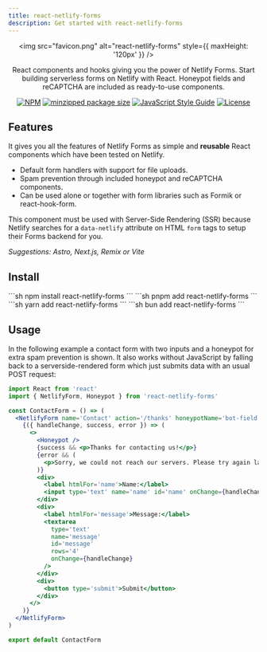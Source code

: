 ```yaml
---
title: react-netlify-forms
description: Get started with react-netlify-forms
---
```



<center>
  
<img src="favicon.png" alt="react-netlify-forms" style={{ maxHeight: '120px' }} />

React components and hooks giving you the power of Netlify Forms. Start building serverless forms on Netlify with React. Honeypot fields and reCAPTCHA are included as ready-to-use components.

[![NPM](https://flat.badgen.net/npm/v/react-netlify-forms)](https://www.npmjs.com/package/react-netlify-forms)
[![minzipped package size](https://flat.badgen.net/bundlephobia/minzip/react-netlify-forms)](https://www.npmjs.com/package/react-netlify-forms)
[![JavaScript Style Guide](https://flat.badgen.net/badge/code%20style/standard/f2a)](https://standardjs.com)
[![License](https://flat.badgen.net/github/license/Pyrax/react-netlify-forms)](https://github.com/Pyrax/react-netlify-forms/blob/master/LICENSE.md)

</center>

## Features

It gives you all the features of Netlify Forms as simple and **reusable** React components which have been tested on Netlify.

- Default form handlers with support for file uploads.
- Spam prevention through included honeypot and reCAPTCHA components.
- Can be used alone or together with form libraries such as Formik or react-hook-form.

<Aside type="caution" title="Before using">

This component must be used with Server-Side Rendering (SSR) because Netlify
searches for a `data-netlify` attribute on HTML `form` tags to setup their
Forms backend for you.

_Suggestions: Astro, Next.js, Remix or Vite_

</Aside>

## Install

<Tabs>
  <TabItem label="npm" icon="seti:npm">
    ```sh
    npm install react-netlify-forms
    ```
  </TabItem>
  <TabItem label="pnpm" icon="pnpm">
    ```sh
    pnpm add react-netlify-forms
    ```
  </TabItem>
  <TabItem label="Yarn" icon="seti:yarn">
    ```sh
    yarn add react-netlify-forms
    ```
  </TabItem>
  <TabItem label="bun" icon="bun">
    ```sh
    bun add react-netlify-forms
    ```
  </TabItem>
</Tabs>

## Usage

In the following example a contact form with two inputs and a honeypot for extra spam prevention is shown. It also works without JavaScript by falling back to a serverside-rendered form which just submits data with an usual POST request:

```jsx
import React from 'react'
import { NetlifyForm, Honeypot } from 'react-netlify-forms'

const ContactForm = () => (
  <NetlifyForm name='Contact' action='/thanks' honeypotName='bot-field'>
    {({ handleChange, success, error }) => (
      <>
        <Honeypot />
        {success && <p>Thanks for contacting us!</p>}
        {error && (
          <p>Sorry, we could not reach our servers. Please try again later.</p>
        )}
        <div>
          <label htmlFor='name'>Name:</label>
          <input type='text' name='name' id='name' onChange={handleChange} />
        </div>
        <div>
          <label htmlFor='message'>Message:</label>
          <textarea
            type='text'
            name='message'
            id='message'
            rows='4'
            onChange={handleChange}
          />
        </div>
        <div>
          <button type='submit'>Submit</button>
        </div>
      </>
    )}
  </NetlifyForm>
)

export default ContactForm
```

